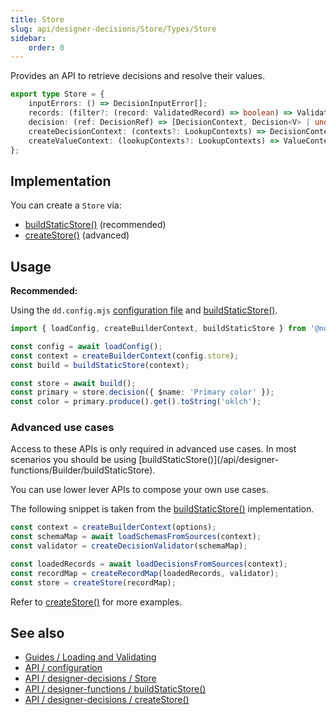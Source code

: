 ```yaml
---
title: Store
slug: api/designer-decisions/Store/Types/Store
sidebar:
    order: 0
---
```



Provides an API to retrieve decisions and resolve their values.

```ts
export type Store = {
    inputErrors: () => DecisionInputError[];
    records: (filter?: (record: ValidatedRecord) => boolean) => ValidatedRecord[];
    decision: (ref: DecisionRef) => [DecisionContext, Decision<V> | undefined];
    createDecisionContext: (contexts?: LookupContexts) => DecisionContext;
    createValueContext: (lookupContexts?: LookupContexts) => ValueContext;
};
```

## Implementation

You can create a `Store` via:

-   [buildStaticStore()](/api/designer-functions/Builder/buildStaticStore) (recommended)
-   [createStore()](/api/designer-decisions/Store/createStore) (advanced)

## Usage

**Recommended:**

Using the `dd.config.mjs` [configuration file](/api/configuration) and [buildStaticStore()](/api/designer-functions/Builder/buildStaticStore).

```ts "buildStaticStore"
import { loadConfig, createBuilderContext, buildStaticStore } from '@noodlestan/designer-functions';

const config = await loadConfig();
const context = createBuilderContext(config.store);
const build = buildStaticStore(context);

const store = await build();
const primary = store.decision({ $name: 'Primary color' });
const color = primary.produce().get().toString('oklch');
```

### Advanced use cases

<Aside type="tip" title="Advanced API">
    Access to these APIs is only required in advanced use cases. In most scenarios you should be
    using [buildStaticStore()](/api/designer-functions/Builder/buildStaticStore).
</Aside>

You can use lower lever APIs to compose your own use cases.

The following snippet is taken from the [buildStaticStore()](/api/designer-functions/Builder/buildStaticStore) implementation.

```ts "createStore"
const context = createBuilderContext(options);
const schemaMap = await loadSchemasFromSources(context);
const validator = createDecisionValidator(schemaMap);

const loadedRecords = await loadDecisionsFromSources(context);
const recordMap = createRecordMap(loadedRecords, validator);
const store = createStore(recordMap);
```

Refer to [createStore()](/api/designer-decisions/Store/createStore) for more examples.

## See also

-   [Guides / Loading and Validating](/guides/loading-and-validating-design-decisions/)
-   [API / configuration](/api/configuration)
-   [API / designer-decisions / Store](/api/designer-decisions/Store/Types/Store)
-   [API / designer-functions / buildStaticStore()](/api/designer-functions/Builder/buildStaticStore)
-   [API / designer-decisions / createStore()](/api/designer-decisions/Store/createStore)

```

```
